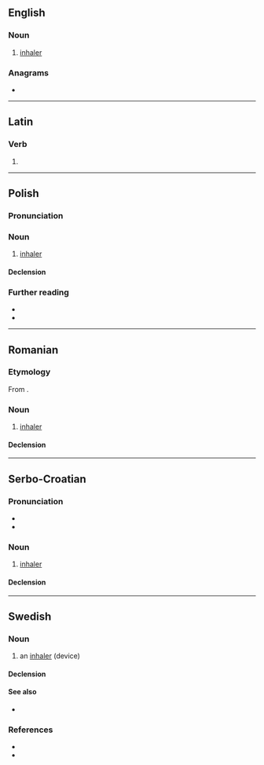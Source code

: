 {{also|inhalátor}}
==English==

===Noun===
{{en-noun}}

# [[inhaler]]

===Anagrams===
* {{anagrams|en|a=aahilnort|intrahalo}}

----

==Latin==

===Verb===
{{la-verb-form|inhālātor}}

# {{inflection of|la|inhālō||2//3|s|futr|pasv|impr}}

----

==Polish==

===Pronunciation===
{{pl-p}}

===Noun===
{{pl-noun|g=m-in}}

# [[inhaler]]

====Declension====
{{pl-decl-noun-m-in}}

===Further reading===
* {{R:pl:WSJP}}
* {{R:pl:PWN}}

----

==Romanian==

===Etymology===
From {{bor|ro|fr|inhalateur}}.

===Noun===
{{ro-noun|n|inhalatoare}}

# [[inhaler]]

====Declension====
{{ro-noun-n}}

----

==Serbo-Croatian==

===Pronunciation===
* {{IPA|sh|/inxǎlaːtor/}}
* {{hyphenation|sh|in|ha|la|tor}}

===Noun===
{{sh-noun|g=m|head=inhàlātor}}

# [[inhaler]]

====Declension====
{{sh-decl-noun
|inhalator|inhalatori
|inhalatora|inhalatora
|inhalatoru|inhalatorima
|inhalator|inhalatore
|inhalatore|inhalatori
|inhalatoru|inhalatorima
|inhalatorom|inhalatorima
}}

----

==Swedish==

===Noun===
{{sv-noun|c}}

# {{lb|sv|medicine}} an [[inhaler]] (device)

====Declension====
{{sv-infl-noun-c-r|3=inhalatore}}

====See also====
* {{l|sv|inhalera}}

===References===
* {{R:svenska.se|so}}
* {{R:svenska.se|saol}}
